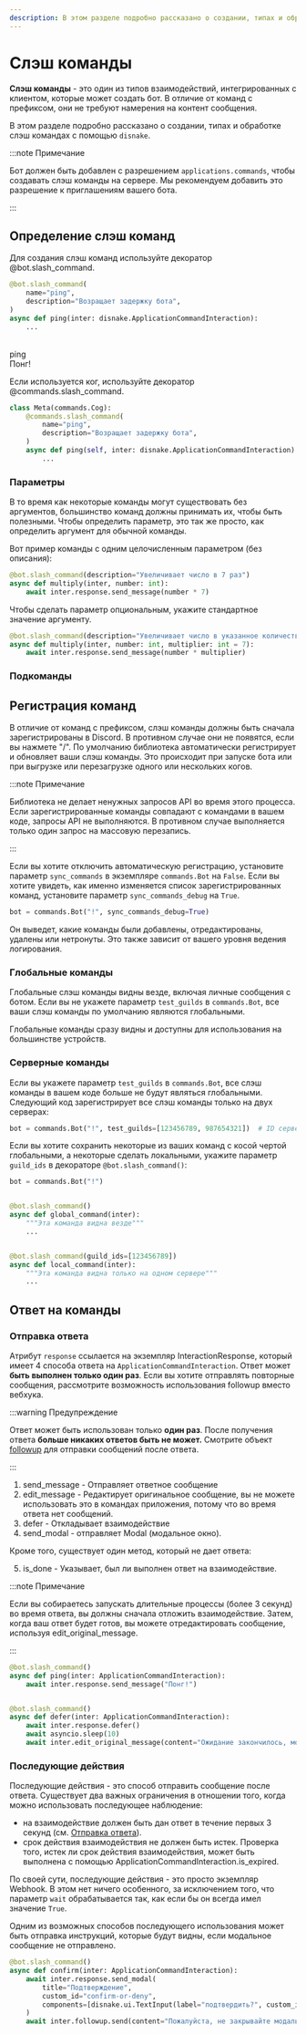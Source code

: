 ```yaml
---
description: В этом разделе подробно рассказано о создании, типах и обработке слэш командах.
---
```


# Слэш команды

**Слэш команды** - это один из типов взаимодействий, интегрированных с клиентом, которые может создать бот. В отличие
от команд с префиксом, они не требуют намерения на контент сообщения.

В этом разделе подробно рассказано о создании, типах и обработке слэш командах с помощью `disnake`.

:::note Примечание

Бот должен быть добавлен с разрешением `applications.commands`, чтобы создавать слэш команды на сервере. Мы рекомендуем
добавить это разрешение к приглашениям вашего бота.

:::

## Определение слэш команд

Для создания слэш команд используйте
декоратор <DocsLink ext="commands" reference="disnake.ext.commands.Bot.slash_command">@bot.slash_command</DocsLink>.

```python
@bot.slash_command(
    name="ping",
    description="Возращает задержку бота",
)
async def ping(inter: disnake.ApplicationCommandInteraction):
    ...
```

<br />
<DiscordMessages>
	<DiscordMessage profile="bot">
		<div slot="interactions">
			<DiscordInteraction profile="user" command="true">
				ping
			</DiscordInteraction>
		</div>
		Понг!
	</DiscordMessage>
</DiscordMessages>
<br />

Если используется ког, используйте
декоратор <DocsLink ext="commands" reference="disnake.ext.commands.slash_command">@commands.slash_command</DocsLink>.

```python
class Meta(commands.Cog):
    @commands.slash_command(
        name="ping",
        description="Возращает задержку бота",
    )
    async def ping(self, inter: disnake.ApplicationCommandInteraction):
        ...
```

### Параметры

В то время как некоторые команды могут существовать без аргументов, большинство команд должны принимать их, чтобы быть
полезными. Чтобы определить параметр, это так же просто, как определить аргумент для обычной команды.

Вот пример команды с одним целочисленным параметром (без описания):

```python
@bot.slash_command(description="Увеличивает число в 7 раз")
async def multiply(inter, number: int):
    await inter.response.send_message(number * 7)
```

Чтобы сделать параметр опциональным, укажите стандартное значение аргументу.

```python
@bot.slash_command(description="Увеличивает число в указанное количество раз")
async def multiply(inter, number: int, multiplier: int = 7):
    await inter.response.send_message(number * multiplier)
```

### Подкоманды

<!----TODO---->

## Регистрация команд

В отличие от команд с префиксом, слэш команды должны быть сначала зарегистрированы в Discord. В противном случае они
не появятся, если вы нажмете "/". По умолчанию библиотека автоматически регистрирует и обновляет ваши слэш команды.
Это происходит при запуске бота или при выгрузке или перезагрузке одного или нескольких когов.

:::note Примечание

Библиотека не делает ненужных запросов API во время этого процесса. Если зарегистрированные команды совпадают с
командами в вашем коде, запросы API не выполняются. В противном случае выполняется только один запрос на массовую
перезапись.

:::

Если вы хотите отключить автоматическую регистрацию, установите параметр `sync_commands` в экземпляре `commands.Bot`
на `False`. Если вы хотите увидеть, как именно изменяется список зарегистрированных команд, установите параметр
`sync_commands_debug` на `True`.

```python
bot = commands.Bot("!", sync_commands_debug=True)
```

Он выведет, какие команды были добавлены, отредактированы, удалены или нетронуты. Это также зависит от вашего уровня
ведения логирования.

### Глобальные команды

Глобальные слэш команды видны везде, включая личные сообщения с ботом. Если вы не укажете параметр `test_guilds` в
`commands.Bot`, все ваши слэш команды по умолчанию являются глобальными.

Глобальные команды сразу видны и доступны для использования на большинстве устройств.

### Серверные команды

Если вы укажете параметр `test_guilds` в `commands.Bot`, все слэш команды в вашем коде больше не будут являться
глобальными. Следующий код зарегистрирует все слэш команды только на двух серверах:

```python
bot = commands.Bot("!", test_guilds=[123456789, 987654321])  # ID серверов
```

Если вы хотите сохранить некоторые из ваших команд с косой чертой глобальными, а некоторые сделать локальными,
укажите параметр `guild_ids` в декораторе `@bot.slash_command()`:

```python
bot = commands.Bot("!")


@bot.slash_command()
async def global_command(inter):
    """Эта команда видна везде"""
    ...


@bot.slash_command(guild_ids=[123456789])
async def local_command(inter):
    """Эта команда видна только на одном сервере"""
    ...
```

## Ответ на команды

### Отправка ответа

Атрибут <DocsLink reference="disnake.Interaction.response">`response`</DocsLink> ссылается
на экземпляр <DocsLink reference="disnake.InteractionResponse">InteractionResponse</DocsLink>, который имеет 4 способа
ответа на `ApplicationCommandInteraction`. Ответ может <b>быть выполнен только один раз</b>. Если вы хотите отправлять
повторные сообщения, рассмотрите возможность
использования <DocsLink reference="disnake.Interaction.followup">followup</DocsLink> вместо вебхука.

:::warning Предупреждение

Ответ может быть использован только **один раз**. После получения ответа **больше никаких ответов быть не может.**
Смотрите объект [followup](#последующие-действия) для отправки сообщений после ответа.

:::

1. <DocsLink reference="disnake.InteractionResponse.send_message">send_message</DocsLink> - Отправляет ответное сообщение
2. <DocsLink reference="disnake.InteractionResponse.edit_message">edit_message</DocsLink> - Редактирует оригинальное сообщение, вы не можете использовать это в командах приложения, потому что во время ответа нет сообщений.
3. <DocsLink reference="disnake.InteractionResponse.defer">defer</DocsLink> - Откладывает взаимодействие
4. <DocsLink reference="disnake.InteractionResponse.send_modal">send_modal</DocsLink> - отправляет <DocsLink reference="disnake.ui.Modal">
	Modal
   </DocsLink> (модальное окно).

Кроме того, существует один метод, который не дает ответа:

5. <DocsLink reference="disnake.InteractionResponse.is_done">is_done</DocsLink> - Указывает, был ли выполнен ответ на взаимодействие.

:::note Примечание

Если вы собираетесь запускать длительные процессы (более 3 секунд) во время ответа, вы должны сначала отложить
взаимодействие. Затем, когда ваш ответ будет готов, вы можете отредактировать сообщение,
используя <DocsLink reference="disnake.InteractionResponse.edit_original_message">edit_original_message</DocsLink>.

:::

```python title="example.py"
@bot.slash_command()
async def ping(inter: ApplicationCommandInteraction):
    await inter.response.send_message("Понг!")


@bot.slash_command()
async def defer(inter: ApplicationCommandInteraction):
    await inter.response.defer()
    await asyncio.sleep(10)
    await inter.edit_original_message(content="Ожидание закончилось, мои товарищи!")
```

### Последующие действия

Последующие действия - это способ отправить сообщение после ответа. Существует два важных ограничения в отношении
того, когда можно использовать последующее наблюдение:

-   на взаимодействие должен быть дан ответ в течение первых 3 секунд (см. [Отправка ответа](#отправка-ответа)).
-   срок действия взаимодействия не должен быть истек. Проверка того, истек ли срок действия взаимодействия, может
    быть выполнена с помощью <DocsLink reference="disnake.ApplicationCommandInteraction.is_expired">ApplicationCommandInteraction.is_expired</DocsLink>.

По своей сути, последующие действия - это просто экземпляр <DocsLink reference="disnake.Webhook">Webhook</DocsLink>.
В этом нет ничего особенного, за исключением того, что параметр `wait` обрабатывается так, как если бы он всегда имел
значение `True`.

Одним из возможных способов последующего использования может быть отправка инструкций, которые будут видны, если
модальное сообщение не отправлено.

```python
@bot.slash_command()
async def confirm(inter: ApplicationCommandInteraction):
    await inter.response.send_modal(
        title="Подтверждение",
        custom_id="confirm-or-deny",
        components=[disnake.ui.TextInput(label="подтвердить?", custom_id="confirm")],
    )
    await inter.followup.send(content="Пожалуйста, не закрывайте модальное окно!", ephemeral=True)
```
